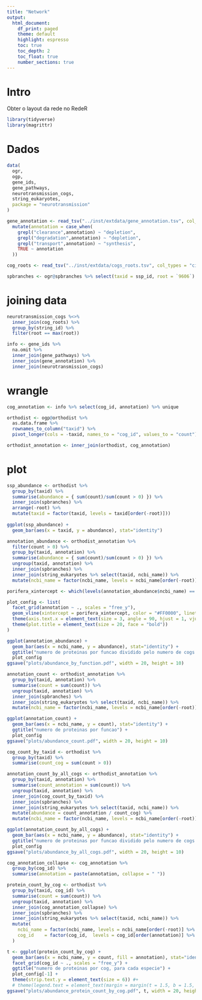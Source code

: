 ```yaml
---
title: "Network"
output:
  html_document:
    df_print: paged
    theme: default
    highlight: espresso
    toc: true
    toc_depth: 2
    toc_float: true
    number_sections: true
---
```

# Intro
Obter o layout da rede no RedeR
```r
library(tidyverse)
library(magrittr)
```

# Dados
```r
data(
  ogr,
  ogp,
  gene_ids,
  gene_pathways,
  neurotransmission_cogs,
  string_eukaryotes,
  package = "neurotransmission"
)

gene_annotation <- read_tsv("../inst/extdata/gene_annotation.tsv", col_types = "cc") %>%
  mutate(annotation = case_when(
    grepl("clearance",annotation) ~ "depletion",
    grepl("degradation",annotation) ~ "depletion",
    grepl("transport",annotation) ~ "synthesis",
    TRUE ~ annotation
  ))

cog_roots <- read_tsv("../inst/extdata/cogs_roots.tsv", col_types = "ci")

spbranches <- ogr@spbranches %>% select(taxid = ssp_id, root = `9606`)
```

# joining data
```r
neurotransmission_cogs %<>%
  inner_join(cog_roots) %>%
  group_by(string_id) %>%
  filter(root == max(root))

info <- gene_ids %>%
  na.omit %>%
  inner_join(gene_pathways) %>%
  inner_join(gene_annotation) %>%
  inner_join(neurotransmission_cogs)
```

# wrangle
```r
cog_annotation <- info %>% select(cog_id, annotation) %>% unique

orthodist <- ogp@orthodist %>%
  as.data.frame %>%
  rownames_to_column("taxid") %>%
  pivot_longer(cols = -taxid, names_to = "cog_id", values_to = "count")

orthodist_annotation <- inner_join(orthodist, cog_annotation)
```

# plot
```r
ssp_abundance <- orthodist %>%
  group_by(taxid) %>%
  summarise(abundance = { sum(count)/sum(count > 0) }) %>%
  inner_join(spbranches) %>%
  arrange(-root) %>%
  mutate(taxid = factor(taxid, levels = taxid[order(-root)]))
  
ggplot(ssp_abundance) +
  geom_bar(aes(x = taxid, y = abundance), stat="identity")
```


```r
annotation_abundance <- orthodist_annotation %>%
  filter(count > 0) %>%
  group_by(taxid, annotation) %>%
  summarise(abundance = { sum(count)/sum(count > 0) }) %>%
  ungroup(taxid, annotation) %>%
  inner_join(spbranches) %>%
  inner_join(string_eukaryotes %>% select(taxid, ncbi_name)) %>%
  mutate(ncbi_name = factor(ncbi_name, levels = ncbi_name[order(-root)] %>% unique))

porifera_xintercept <- which(levels(annotation_abundance$ncbi_name) == "Amphimedon queenslandica")

plot_config <- list(
  facet_grid(annotation ~ ., scales = "free_y"),
  geom_vline(xintercept = porifera_xintercept, color = "#FF0000", linetype = "11", size = 0.25),
  theme(axis.text.x = element_text(size = 3, angle = 90, hjust = 1, vjust = 0)),
  theme(plot.title = element_text(size = 20, face = "bold"))
)

ggplot(annotation_abundance) +
  geom_bar(aes(x = ncbi_name, y = abundance), stat="identity") +
  ggtitle("numero de proteinas por funcao dividido pelo numero de cogs da funcao") +
  plot_config
ggsave("plots/abundance_by_function.pdf", width = 20, height = 10)
```


```r
annotation_count <- orthodist_annotation %>%
  group_by(taxid, annotation) %>%
  summarise(count = sum(count)) %>%
  ungroup(taxid, annotation) %>%
  inner_join(spbranches) %>%
  inner_join(string_eukaryotes %>% select(taxid, ncbi_name)) %>%
  mutate(ncbi_name = factor(ncbi_name, levels = ncbi_name[order(-root)] %>% unique))

ggplot(annotation_count) +
  geom_bar(aes(x = ncbi_name, y = count), stat="identity") +
  ggtitle("numero de proteinas por funcao") +
  plot_config
ggsave("plots/abundance_count.pdf", width = 20, height = 10)
```


```r
cog_count_by_taxid <- orthodist %>%
  group_by(taxid) %>%
  summarise(count_cog = sum(count > 0))

annotation_count_by_all_cogs <- orthodist_annotation %>%
  group_by(taxid, annotation) %>%
  summarise(count_annotation = sum(count)) %>%
  ungroup(taxid, annotation) %>%
  inner_join(cog_count_by_taxid) %>%
  inner_join(spbranches) %>%
  inner_join(string_eukaryotes %>% select(taxid, ncbi_name)) %>%
  mutate(abundance = count_annotation / count_cog) %>%
  mutate(ncbi_name = factor(ncbi_name, levels = ncbi_name[order(-root)] %>% unique))

ggplot(annotation_count_by_all_cogs) +
  geom_bar(aes(x = ncbi_name, y = abundance), stat="identity") +
  ggtitle("numero de proteinas por funcao dividido pelo numero de cogs na especie") +
  plot_config
ggsave("plots/abundance_by_all_cogs.pdf", width = 20, height = 10)
```


```r
cog_annotation_collapse <- cog_annotation %>%
  group_by(cog_id) %>%
  summarise(annotation = paste(annotation, collapse = " "))

protein_count_by_cog <- orthodist %>%
  group_by(taxid, cog_id) %>%
  summarise(count = sum(count)) %>%
  ungroup(taxid, annotation) %>%
  inner_join(cog_annotation_collapse) %>%
  inner_join(spbranches) %>%
  inner_join(string_eukaryotes %>% select(taxid, ncbi_name)) %>%
  mutate(
    ncbi_name = factor(ncbi_name, levels = ncbi_name[order(-root)] %>% unique),
    cog_id    = factor(cog_id,  levels = cog_id[order(annotation)] %>% unique)
  )

t <- ggplot(protein_count_by_cog) +
  geom_bar(aes(x = ncbi_name, y = count, fill = annotation), stat="identity") +
  facet_grid(cog_id ~ ., scales = "free_y") +
  ggtitle("numero de proteinas por cog, para cada especie") +
  plot_config[-1] +
  theme(strip.text.y = element_text(size = 6)) #+
  # theme(legend.text = element_text(margin = margin(t = 1.5, b = 1.5, unit = "in")))
ggsave("plots/abundance_protein_count_by_cog.pdf", t, width = 20, height = 50, limitsize = FALSE)
```
